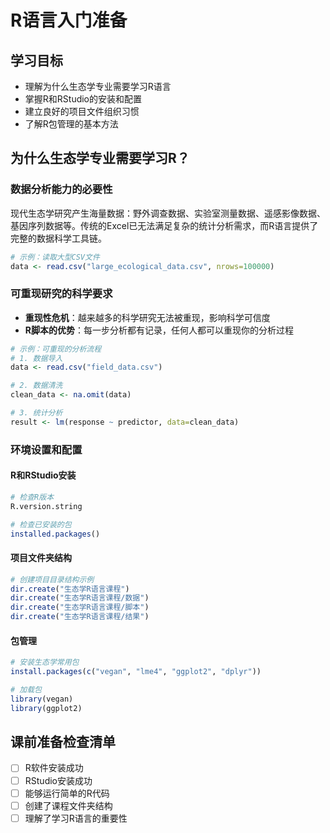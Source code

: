 # R语言入门准备 {#intro}

## 学习目标
- 理解为什么生态学专业需要学习R语言
- 掌握R和RStudio的安装和配置
- 建立良好的项目文件组织习惯
- 了解R包管理的基本方法

## 为什么生态学专业需要学习R？

### 数据分析能力的必要性
现代生态学研究产生海量数据：野外调查数据、实验室测量数据、遥感影像数据、基因序列数据等。传统的Excel已无法满足复杂的统计分析需求，而R语言提供了完整的数据科学工具链。

```r
# 示例：读取大型CSV文件
data <- read.csv("large_ecological_data.csv", nrows=100000)
```

### 可重现研究的科学要求
- **重现性危机**：越来越多的科学研究无法被重现，影响科学可信度
- **R脚本的优势**：每一步分析都有记录，任何人都可以重现你的分析过程

```r
# 示例：可重现的分析流程
# 1. 数据导入
data <- read.csv("field_data.csv")

# 2. 数据清洗
clean_data <- na.omit(data)

# 3. 统计分析
result <- lm(response ~ predictor, data=clean_data)
```

### 环境设置和配置

#### R和RStudio安装
```r
# 检查R版本
R.version.string

# 检查已安装的包
installed.packages()
```

#### 项目文件夹结构
```r
# 创建项目目录结构示例
dir.create("生态学R语言课程")
dir.create("生态学R语言课程/数据")
dir.create("生态学R语言课程/脚本")
dir.create("生态学R语言课程/结果")
```

#### 包管理
```r
# 安装生态学常用包
install.packages(c("vegan", "lme4", "ggplot2", "dplyr"))

# 加载包
library(vegan)
library(ggplot2)
```

## 课前准备检查清单
- [ ] R软件安装成功
- [ ] RStudio安装成功  
- [ ] 能够运行简单的R代码
- [ ] 创建了课程文件夹结构
- [ ] 理解了学习R语言的重要性
